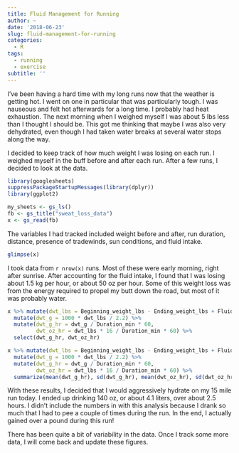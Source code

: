 ```yaml
---
title: Fluid Management for Running
author: ~
date: '2018-06-23'
slug: fluid-management-for-running
categories: 
  - R
tags: 
  - running
  - exercise
subtitle: ''
---
```


I've been having a hard time with my long runs now that the weather is getting hot. I went on one in particular that was particularly tough. I was nauseous and felt hot afterwards for a long time. I probably had heat exhaustion. The next morning when I weighed myself I was about 5 lbs less than I thought I should be. This got me thinking that maybe I was also very dehydrated, even though I had taken water breaks at several water stops along the way. 

I decided to keep track of how much weight I was losing on each run. I weighed myself in the buff before and after each run. After a few runs, I decided to look at the data.

```r
library(googlesheets)
suppressPackageStartupMessages(library(dplyr))
library(ggplot2)
```

```r
my_sheets <- gs_ls()
fb <- gs_title("sweat_loss_data")
x <- gs_read(fb)
```

The variables I had tracked included weight before and after, run duration, distance, presence of tradewinds, sun conditions, and fluid intake.
```r
glimpse(x)
```

I took data from `r nrow(x)` runs. Most of these were early morning, right after sunrise. After accounting for the fluid intake, I found that I was losing about 1.5 kg per hour, or about 50 oz per hour. Some of this weight loss was from the energy required to propel my butt down the road, but most of it was probably water.

```r
x %>% mutate(dwt_lbs = Beginning_weight_lbs - Ending_weight_lbs + Fluid_intake_oz/16) %>%
  mutate(dwt_g = 1000 * dwt_lbs / 2.2) %>%
  mutate(dwt_g_hr = dwt_g / Duration_min * 60, 
         dwt_oz_hr = dwt_lbs * 16 / Duration_min * 60) %>% 
  select(dwt_g_hr, dwt_oz_hr)
```

```r
x %>% mutate(dwt_lbs = Beginning_weight_lbs - Ending_weight_lbs + Fluid_intake_oz/16) %>%
  mutate(dwt_g = 1000 * dwt_lbs / 2.2) %>%
  mutate(dwt_g_hr = dwt_g / Duration_min * 60, 
         dwt_oz_hr = dwt_lbs * 16 / Duration_min * 60) %>%
  summarize(mean(dwt_g_hr), sd(dwt_g_hr), mean(dwt_oz_hr), sd(dwt_oz_hr))

```

With these results, I decided that I would aggressively hydrate on my 15 mile run today. I ended up drinking 140 oz, or about 4.1 liters, over about 2.5 hours. I didn't include the numbers in with this analysis because I drank so much that I had to pee a couple of times during the run. In the end, I actually gained over a pound during this run! 

There has been quite a bit of variability in the data. Once I track some more data, I will come back and update these figures.

